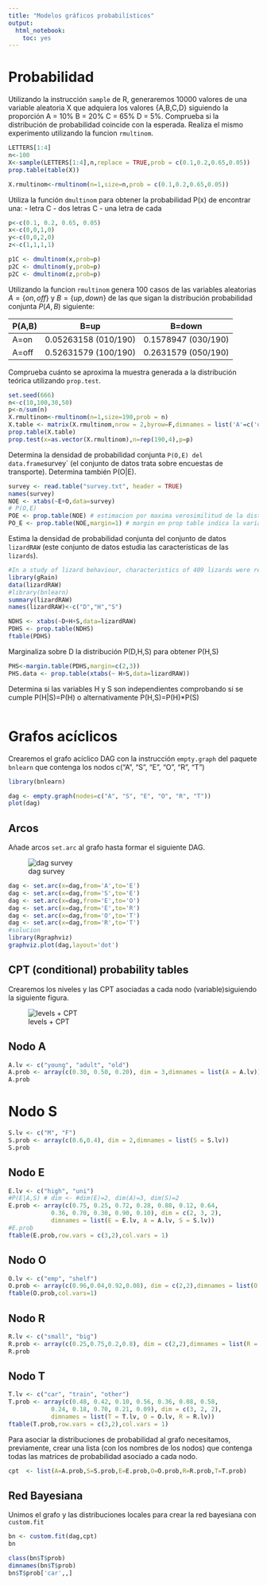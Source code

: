 ```yaml
---
title: "Modelos gráficos probabilísticos"
output: 
  html_notebook: 
    toc: yes
---
```


# Probabilidad

Utilizando la instrucción `sample` de R, generaremos 10000 valores de una variable aleatoria X que adquiera los valores {A,B,C,D} siguiendo la proporción A = 10% B = 20% C = 65% D = 5%. Comprueba si la distribución de probabilidad coincide con la esperada. Realiza el mismo experimento utilizando la funcion `rmultinom`.

```r
LETTERS[1:4]
n<-100
X<-sample(LETTERS[1:4],n,replace = TRUE,prob = c(0.1,0.2,0.65,0.05))
prop.table(table(X))

X.rmultinom<-rmultinom(n=1,size=n,prob = c(0.1,0.2,0.65,0.05))

```

Utiliza la función `dmultinom` para obtener la probabilidad P(x) de encontrar una: - letra C - dos letras C - una letra de cada

```r
p<-c(0.1, 0.2, 0.65, 0.05)
x<-c(0,0,1,0)
y<-c(0,0,2,0)
z<-c(1,1,1,1)

p1C <- dmultinom(x,prob=p)
p2C <- dmultinom(y,prob=p)
p2C <- dmultinom(z,prob=p)

```

Utilizando la funcion `rmultinom` genera 100 casos de las variables aleatorias $A=\{on,off\}$ y $B=\{up,down\}$ de las que sigan la distribución probabilidad conjunta $P(A,B)$ siguiente:

| P(A,B) | B=up                 | B=down              |
|--------|----------------------|---------------------|
| A=on   | 0.05263158 (010/190) | 0.1578947 (030/190) |
| A=off  | 0.52631579 (100/190) | 0.2631579 (050/190) |

Comprueba cuánto se aproxima la muestra generada a la distribución teórica utilizando `prop.test`.

```r
set.seed(666)
n<-c(10,100,30,50)
p<-n/sum(n)
X.rmultinom<-rmultinom(n=1,size=190,prob = n)
X.table <- matrix(X.rmultinom,nrow = 2,byrow=F,dimnames = list('A'=c('on','off'),'B'=c('up','down')))
prop.table(X.table)
prop.test(x=as.vector(X.rmultinom),n=rep(190,4),p=p)
```

Determina la densidad de probabilidad conjunta `P(O,E) del data.frame`survey\` (el conjunto de datos trata sobre encuestas de transporte). Determina también P(O\|E).

```r
survey <- read.table("survey.txt", header = TRUE)
names(survey)
NOE <- xtabs(~E+O,data=survey)
# P(O,E)
POE <- prop.table(NOE) # estimacion por maxima verosimilitud de la distribucion conjunta
PO_E <- prop.table(NOE,margin=1) # margin en prop table indica la variable que condiciona
```

Estima la densidad de probabilidad conjunta del conjunto de datos `lizardRAW` (este conjunto de datos estudia las características de las `lizards`).

```r
#In a study of lizard behaviour, characteristics of 409 lizards were recorded, namely species (S), perch diameter (D) and perch height (H).
library(gRain)
data(lizardRAW)
#library(bnlearn)
summary(lizardRAW)
names(lizardRAW)<-c("D","H","S")

NDHS <- xtabs(~D+H+S,data=lizardRAW)
PDHS <- prop.table(NDHS)
ftable(PDHS)
```

Marginaliza sobre D la distribución P(D,H,S) para obtener P(H,S)

```r
PHS<-margin.table(PDHS,margin=c(2,3))
PHS.data <- prop.table(xtabs(~ H+S,data=lizardRAW))
```

Determina si las variables H y S son independientes comprobando si se cumple P(H\|S)=P(H) o alternativamente P(H,S)=P(H)\*P(S)

```r

```

# Grafos acíclicos

Crearemos el grafo acíclico DAG con la instrucción `empty.graph` del paquete `bnlearn` que contenga los nodos c("A", "S", "E", "O", "R", "T")

```r
library(bnlearn)

dag <- empty.graph(nodes=c("A", "S", "E", "O", "R", "T"))
plot(dag)
```

## Arcos

Añade arcos `set.arc` al grafo hasta formar el siguiente DAG.

![dag survey](dag_survey0.png)

```r
dag <- set.arc(x=dag,from='A',to='E')
dag <- set.arc(x=dag,from='S',to='E')
dag <- set.arc(x=dag,from='E',to='O')
dag <- set.arc(x=dag,from='E',to='R')
dag <- set.arc(x=dag,from='O',to='T')
dag <- set.arc(x=dag,from='R',to='T')
#solucion
library(Rgraphviz)
graphviz.plot(dag,layout='dot')
```

## CPT (conditional) probability tables

Crearemos los niveles y las CPT asociadas a cada nodo (variable)siguiendo la siguiente figura.

![levels + CPT](dag_survey15.png)

## Nodo A

```r
A.lv <- c("young", "adult", "old")
A.prob <- array(c(0.30, 0.50, 0.20), dim = 3,dimnames = list(A = A.lv))
A.prob
```

# Nodo S

```r
S.lv <- c("M", "F")
S.prob <- array(c(0.6,0.4), dim = 2,dimnames = list(S = S.lv))
S.prob
```

## Nodo E

```r
E.lv <- c("high", "uni")
#P(E|A,S) # dim <- #dim(E)=2, dim(A)=3, dim(S)=2
E.prob <- array(c(0.75, 0.25, 0.72, 0.28, 0.88, 0.12, 0.64,
            0.36, 0.70, 0.30, 0.90, 0.10), dim = c(2, 3, 2),
            dimnames = list(E = E.lv, A = A.lv, S = S.lv))
#E.prob
ftable(E.prob,row.vars = c(3,2),col.vars = 1)
```

## Nodo O

```r
O.lv <- c("emp", "shelf")
O.prob <- array(c(0.96,0.04,0.92,0.08), dim = c(2,2),dimnames = list(O = O.lv,E=E.lv))
ftable(O.prob,col.vars=1)
```

## Nodo R

```r
R.lv <- c("small", "big")
R.prob <- array(c(0.25,0.75,0.2,0.8), dim = c(2,2),dimnames = list(R = R.lv,E=E.lv))
R.prob
```

## Nodo T

```r
T.lv <- c("car", "train", "other")
T.prob <- array(c(0.48, 0.42, 0.10, 0.56, 0.36, 0.08, 0.58,
            0.24, 0.18, 0.70, 0.21, 0.09), dim = c(3, 2, 2),
            dimnames = list(T = T.lv, O = O.lv, R = R.lv))
ftable(T.prob,row.vars = c(3,2),col.vars = 1)
```

Para asociar la distribuciones de probabilidad al grafo necesitamos, previamente, crear una lista (con los nombres de los nodos) que contenga todas las matrices de probabilidad asociado a cada nodo.

```r
cpt  <- list(A=A.prob,S=S.prob,E=E.prob,O=O.prob,R=R.prob,T=T.prob)
```

## Red Bayesiana

Unimos el grafo y las distribuciones locales para crear la red bayesiana con `custom.fit`

```r
bn <- custom.fit(dag,cpt)
bn
```

```r
class(bn$T$prob)
dimnames(bn$T$prob)
bn$T$prob['car',,]
```






